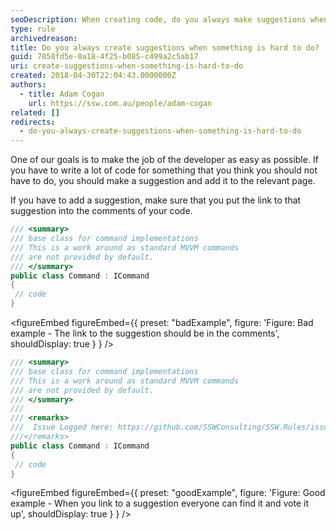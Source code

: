 ```yaml
---
seoDescription: When creating code, do you always make suggestions when something is hard to do?
type: rule
archivedreason:
title: Do you always create suggestions when something is hard to do?
guid: 7058fd5e-0a18-4f25-b085-c499a2c5ab17
uri: create-suggestions-when-something-is-hard-to-do
created: 2018-04-30T22:04:43.0000000Z
authors:
  - title: Adam Cogan
    url: https://ssw.com.au/people/adam-cogan
related: []
redirects:
  - do-you-always-create-suggestions-when-something-is-hard-to-do
---
```


One of our goals is to make the job of the developer as easy as possible. If you have to write a lot of code for something that you think you should not have to do, you should make a suggestion and add it to the relevant page.

If you have to add a suggestion, make sure that you put the link to that suggestion into the comments of your code.
```cs
/// <summary>
/// base class for command implementations
/// This is a work around as standard MVVM commands
/// are not provided by default.
/// </summary>
public class Command : ICommand
{
 // code
}
```

<figureEmbed figureEmbed={{
  preset: "badExample",
  figure: 'Figure: Bad example - The link to the suggestion should be in the comments',
  shouldDisplay: true
} } />


```cs
/// <summary>
/// base class for command implementations
/// This is a work around as standard MVVM commands
/// are not provided by default.
/// </summary>
///
/// <remarks>
///  Issue Logged here: https://github.com/SSWConsulting/SSW.Rules/issues/3
///</remarks>
public class Command : ICommand
{
 // code
}
```

<figureEmbed figureEmbed={{
  preset: "goodExample",
  figure: 'Figure: Good example - When you link to a suggestion everyone can find it and vote it up',
  shouldDisplay: true
} } />
